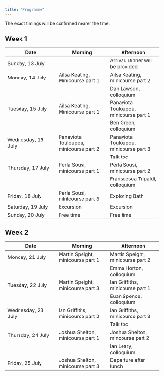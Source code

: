 ```yaml
---
title: "Programme"
---
```



The exact timings will be confirmed nearer the time.

## Week 1


|Date | Morning | Afternoon |
|---|---|---|
|Sunday, 13 July | |  Arrival. Dinner will be provided |
|Monday, 14 July| Ailsa Keating, Minicourse part 1 | Ailsa Keating, minicourse part 2|
| |  | Dan Lawson, colloquium |
|Tuesday, 15 July | Ailsa Keating, Minicourse part 1 | Panayiota Touloupou, minicourse part 1|
| | | Ben Green, colloquium |
|Wednesday, 16 July | Panayiota Touloupou, minicourse part 2 | Panayiota Touloupou, minicourse part 3 |
| | | Talk tbc|
|Thursday, 17 July | Perla Sousi, minicourse part 1| Perla Sousi, minicourse part 2 |
| | | Franscesca Tripaldi, colloquium | 
| Friday, 18 July | Perla Sousi, minicourse part 3 | Exploring Bath |
| Saturday, 19 July | Excursion | Excursion |
| Sunday, 20 July | Free time | Free time |



## Week 2

|Date | Morning | Afternoon |
|---|---|---|
|Monday, 21 July| Martin Speight, minicourse part 1 | Martin Speight, minicourse part 2 |
| | | Emma Horton, colloquium |
|Tuesday, 22 July | Martin Speight, minicourse part 3 | Ian Griffiths, minicourse part 1	|
| |  | Euan Spence, colloquium |
|Wednesday, 23 July |Ian Griffiths, minicourse part 2 | Ian Griffiths, minicourse part 3 |
| | | Talk tbc |
| Thursday, 24 July | Joshua Shelton, minicourse part 1 | Joshua Shelton, mincourse part 2 |
| | |Ian Leary, colloquium |
| Friday, 25 July | Joshua Shelton, minicourse part 3 | Departure after lunch |






